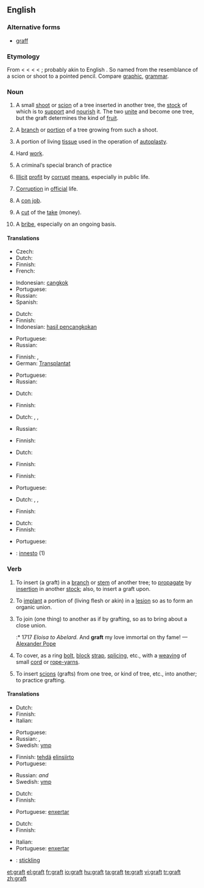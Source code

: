 ==English==
{{wikipedia}}

===Alternative forms===
* [[graff]]

===Etymology===
From {{etyl|enm}} {{term|graffe|lang=enm}} < {{etyl|fro}} {{term|greffe||stylus|lang=fro}} < {{etyl|la}} {{term|graphium||stylus|lang=la}} < {{etyl|grc}} {{term|γραφείον|lang=grc}} < {{term|γράφειν||to writelang=grc}}; probably akin to English {{term|carve}}. So named from the resemblance of a scion or shoot to a pointed pencil. Compare [[graphic]], [[grammar]].

===Noun===
{{en-noun|s|-}}

# {{countable}} A small [[shoot]] or [[scion]] of a tree inserted in another tree, the [[stock]] of which is to [[support]] and [[nourish]] it. The two [[unite]] and become one tree, but the graft determines the kind of [[fruit]].
# {{countable}} A [[branch]] or [[portion]] of a tree growing from such a shoot.
# {{surgery|countable}} A portion of living [[tissue]] used in the operation of [[autoplasty]].
# {{uncountable|colloquial}} Hard [[work]].
# {{uncountable|slang}} A criminal’s special branch of practice
# {{uncountable}} [[illicit|Illicit]] [[profit]] by [[corrupt]] [[means]], especially in public life.
# {{uncountable}} [[corruption|Corruption]] in [[official]] life.
# {{countable}} A [[con job]].
# {{countable|slang}} A [[cut]] of the [[take]] (money).
# {{uncountable|US|politics}} A [[bribe]], especially on an ongoing basis.

{{rfex}}

====Translations====
{{trans-top|small shoot or scion}}
* Czech: {{t-|cs|roub|m}}
* Dutch: {{t-|nl|ent|m|f}}
* Finnish: {{t-|fi|varte}}
* French: {{t+|fr|greffe|f}}
{{trans-mid}}
* Indonesian: [[cangkok]]
* Portuguese: {{t+|pt|enxerto|m}}
* Russian: {{t|ru|привой|m|tr=privój|sc=Cyrl}}
* Spanish: {{t-|es|injerto|m}}
{{trans-bottom}}

{{trans-top|branch or portion of a tree growing from such a shoot}}
* Dutch: {{t-|nl|ent|m|f}}
* Finnish: {{t-|fi|varte}}
* Indonesian: [[hasil pencangkokan]]
{{trans-mid}}
* Portuguese: {{t+|pt|enxerto|m}}
* Russian: {{t|ru|привой|m|tr=privój|sc=Cyrl}}
{{trans-bottom}}

{{trans-top|portion of living tissue used in the operation of autoplasty}}
* Finnish: {{t-|fi|siirre}},  {{t-|fi|siirrännäinen}}
* German: [[Transplantat]] {{n}}
{{trans-mid}}
* Portuguese: {{t+|pt|enxerto|m}}
* Russian: {{t|ru|трансплантат|m|tr=transplantát|sc=Cyrl}}
{{trans-bottom}}

{{trans-top|hard work}}
* Dutch: {{t|nl|labeur|n}}
{{trans-mid}}
* Finnish: {{t|fi|raataminen}}
{{trans-bottom}}

{{trans-top|criminal’s special branch of practice}}
* Dutch: {{t-|nl|métier|n}}, {{t-|nl|branche|f}}, {{t|nl|specialiteit|f}}
{{trans-mid}}
* Russian: {{t+|ru|мошенничество|n|sc=Cyrl}}
{{trans-bottom}}

{{trans-top|illicit profit by corrupt means, especially in public life}}
* Finnish: {{t|fi|voiteluraha}}
{{trans-mid}}
{{trans-bottom}}

{{trans-top|corruption in official life}}
* Dutch: {{t+|nl|corruptie|f}}
{{trans-mid}}
* Finnish: {{t|fi|mädännäisyys}}
{{trans-bottom}}

{{trans-top|con job}}
* Finnish: {{t-|fi|huijaus}}
{{trans-mid}}
* Portuguese: {{t+|pt|golpe|m}}
{{trans-bottom}}

{{trans-top|slang: cut of the take}}
<!-- Only slang expressions -->
* Dutch: {{t+|nl|aandeel|n}}, {{t+|nl|deel|n}}, {{t|nl|portie|f}}
{{trans-mid}}
* Finnish: {{t-|fi|siivu}}
{{trans-bottom}}

{{trans-top|bribe}}
* Dutch: {{t|nl|smeergeld|n}}
* Finnish: {{t|fi|voiteluraha}}
{{trans-mid}}
* Portuguese: {{t+|pt|suborno|m}}
{{trans-bottom}}

{{checktrans-top}}
* {{ttbc|Italian}}: [[innesto]] {{m}} (1)
{{trans-bottom}}

===Verb===
{{en-verb}}

# {{transitive}} To insert (a graft) in a [[branch]] or [[stem]] of another tree; to [[propagate]] by [[insertion]] in another [[stock]]; also, to insert a graft upon.
# {{transitive|surgery}} To [[implant]] a portion of (living flesh or akin) in a [[lesion]] so as to form an organic union.
# {{transitive}} To join (one thing) to another as if by grafting, so as to bring about a close union.
#:* 1717 ''Eloisa to Abelard.  ''  And '''graft''' my love immortal on thy fame! — [[w:Alexander Pope|Alexander Pope]]
# {{transitive|nautical}} To cover, as a ring [[bolt]], [[block]] [[strap]], [[splicing]], etc., with a [[weaving]] of small [[cord]] or [[rope-yarns]].
# {{intransitive}} To insert [[scion|scions]] (grafts) from one tree, or kind of tree, etc., into another; to practice grafting.

====Translations====
{{trans-top|insert (a graft) in a branch or stem of another tree}}
* Dutch: {{t|nl|enten}}
* Finnish: {{t-|fi|varttaa}}
* Italian: {{t-|it|innestare}}
{{trans-mid}}
* Portuguese: {{t+|pt|enxertar}}
* Russian: {{t|ru|прививать|tr=privivát'|sc=Cyrl}} {{impf}}, {{t|ru|привить|tr=privít'|sc=Cyrl}} {{pf}}
* Swedish: [[ymp]]
{{trans-bottom}}

{{trans-top|implant a portion of (living flesh or akin) in a lesion so as to form an organic union}}
* Finnish: [[tehdä]] [[elinsiirto]]
* Portuguese: {{t+|pt|enxertar}}
{{trans-mid}}
* Russian: {{t|ru|имплантировать|tr=implantírovat'|sc=Cyrl}} {{impf}} ''and'' {{pf}}
* Swedish: [[ymp]]
{{trans-bottom}}

{{trans-top|join (one thing) to another as if by grafting}}
* Dutch: {{t|nl|enten}}
* Finnish: {{t+|fi|liittää}}
{{trans-mid}}
* Portuguese: [[enxertar]]
{{trans-bottom}}

{{trans-top|cover, as a ring bolt, block strap, splicing, etc.}}
{{trans-mid}}
{{trans-bottom}}

{{trans-top|insert scions from one tree, or kind of tree, etc.}}
* Dutch: {{t|nl|enten}}
* Finnish: {{t-|fi|varttaa}}
{{trans-mid}}
* Italian: {{t-|it|innestare}}
* Portuguese: [[enxertar]]
{{trans-bottom}}

{{checktrans-top}}
* {{ttbc|Swedish}}: [[stickling]]
{{checktrans-bottom}}

[[et:graft]]
[[el:graft]]
[[fr:graft]]
[[io:graft]]
[[hu:graft]]
[[ta:graft]]
[[te:graft]]
[[vi:graft]]
[[tr:graft]]
[[zh:graft]]